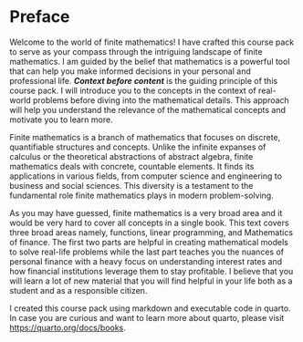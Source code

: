 # Preface {.unnumbered}

Welcome to the world of finite mathematics! I have crafted this course pack to serve as your compass through the intriguing landscape of finite mathematics. I am guided by the belief that mathematics is a powerful tool that can help you make informed decisions in your personal and professional life.  ***Context before content*** is the guiding principle of this course pack. I will introduce you to the concepts in the context of real-world problems before diving into the mathematical details. This approach will help you understand the relevance of the mathematical concepts and motivate you to learn more.

Finite mathematics is a branch of mathematics that focuses on discrete, quantifiable structures and concepts. Unlike the infinite expanses of calculus or the theoretical abstractions of abstract algebra, finite mathematics deals with concrete, countable elements. It finds its applications in various fields, from computer science and engineering to business and social sciences. This diversity is a testament to the fundamental role finite mathematics plays in modern problem-solving.

As you may have guessed, finite mathematics is a very broad area and it would be very hard to cover all concepts in a single book. This text covers three broad areas namely, functions, linear programming, and Mathematics of finance. The first two parts are helpful in creating mathematical models to solve real-life problems while the last part teaches you the nuances of personal finance with a heavy focus on understanding interest rates and how financial institutions leverage them to stay profitable. I believe that you will learn a lot of new material that you will find helpful in your life both as a student and as a responsible citizen. 

I created this course pack using markdown and executable code in quarto. In case you are curious and want to learn more about quarto, please visit <https://quarto.org/docs/books>.
